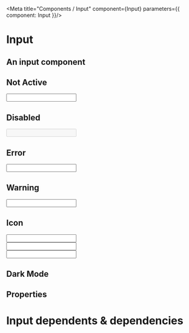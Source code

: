 

<Meta title="Components / Input" component={Input} parameters={{ component: Input }}/>

# Input

## An input component
 

## Not Active
<Preview>
    <Input
     aria-label="Text Input" 
    />
</Preview>

## Disabled 
<Preview>
    <Input
    aria-label="Disabled Input" 
    disabled
    />
</Preview>

## Error

<Preview>
    <Input
    inError
    aria-label="Error Input"
    />
</Preview>

## Warning

<Preview>
    <Input
    inWarning
    aria-label="Warning Input"
    />
</Preview>

## Icon

<Preview>
    <Input
    icon="search"
    aria-label="Icon Input"
    />
    <br/>
     <Input
     inError
    icon="times-circle"
    aria-label="Icon Input"
    />
        <br/>
     <Input
     inWarning
    icon="exclamation-circle"
    aria-label="Icon Input"
    />
</Preview>

## Dark Mode 

<InputDarkMode />

## Properties

<Props of={Input} />

# Input dependents & dependencies
<DependenciesTable titleDependencies='Dependencies' titleDependents='Dependents' of={Input} />
